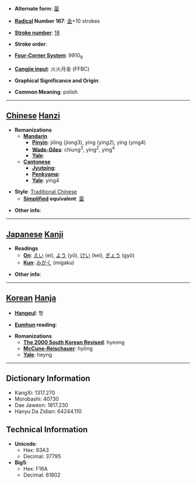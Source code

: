 * '''Alternate form''': [[蓥]]

* '''[[Wiktionary:Chinese radical index| Radical]] Number 167''': [[Wiktionary:Chinese radical index 金|金]]+10 strokes

* '''[[Wiktionary:Chinese total strokes index|Stroke number]]''': [[Wiktionary:Chinese total strokes index 18|18]]

* '''Stroke order''': 

* '''[[Wiktionary:Chinese four corner index|Four-Corner System]]''': 9910<sub>9</sub>

* '''[[Wiktionary:Chinese Cangjie index|Cangjie input]]''': 火火月金 (FFBC)

* '''Graphical Significance and Origin''': 

* '''Common Meaning''': polish

----

== [[Chinese]] [[Hanzi]] ==

* '''Romanizations'''
** '''[[Mandarin]]'''
*** '''[[Pinyin]]''': jiǒng (jiong3), yíng (ying2), yìng (ying4)
*** '''[[Wade-Giles]]''': chiung<sup>3</sup>, ying<sup>2</sup>, ying<sup>4</sup>
*** '''[[Yale]]''': 
** '''[[Cantonese]]'''
*** '''[[Jyutping]]''':
*** '''[[Penkyamp]]''': 
*** '''[[Yale]]''': ying4

* '''Style''': [[Traditional Chinese]] 
** '''[[Simplified Chinese|Simplified]] equivalent''': [[蓥]]

* '''Other info''': 

----

== [[Japanese]] [[Kanji]] ==

* '''Readings'''
** '''[[On]]''': [[えい]] (ei), [[よう]] (yō), [[けい]] (kei), [[ぎょう]] (gyō)
** '''[[Kun]]''': [[みがく]] (migaku)

* '''Other info''':  

----

== [[Korean]] [[Hanja]] ==

* '''[[Hangeul]]''': 형

* '''[[Eumhun]] reading''': 

* '''Romanizations'''
** '''[[The 2000 South Korean Revised Romanization|The 2000 South Korean Revised]]''': hyeong
** '''[[McCune-Reischauer]]''': hyŏng
** '''[[Yale]]''': heyng

----

== Dictionary Information ==

* KangXi: 1317.270
* Morobashi: 40730
* Dae Jaweon: 1817.230
* Hanyu Da Zidian: 64244.110

== Technical Information ==

* '''Unicode''':
** Hex: 93A3
** Decimal: 37795
* '''Big5''':
** Hex: F16A
** Decimal: 61802
